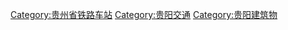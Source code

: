 [[Category:贵州省铁路车站|Category:贵州省铁路车站]]
[[Category:贵阳交通|Category:贵阳交通]]
[[Category:贵阳建筑物|Category:贵阳建筑物]]